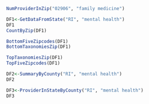 ```r
NumProviderInZip("02906", "family medicine")
```

```r
DF1<-GetDataFromState("RI", "mental health")
DF1
CountByZip(DF1)
```

```r
BottomFiveZipcodes(DF1)
BottomTaxonomiesZip(DF1)
```

```r
TopTaxonomiesZip(DF1)
TopFiveZipcodes(DF1)
```


```r
DF2<-SummaryByCounty("RI", "mental health")
DF2
```

```r
DF3<-ProviderInStateByCounty("RI", "mental health")
DF3
```

